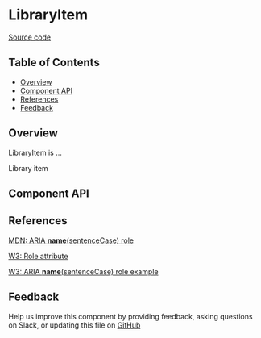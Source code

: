 
# LibraryItem

[Source code](<https://github.com/leemonade/bubbles/tree/main/packages/components/library/LibraryItem>)

## Table of Contents

<!-- START doctoc generated TOC please keep comment here to allow auto update -->
<!-- DON'T EDIT THIS SECTION, INSTEAD RE-RUN doctoc TO UPDATE -->

- [Overview](#overview)
- [Component API](#component-api)
- [References](#references)
- [Feedback](#feedback)

## Overview

LibraryItem is ...

<ThemeProvider>
  <LibraryItem>Library item</LibraryItem>
</ThemeProvider>

## Component API

<Preview>
  <Story id="molecules-library-library-item--playground" />
</Preview>

<Props of={LibraryItem} />

## References

[MDN: ARIA **name**(sentenceCase) role](<https://developer.mozilla.org/en-US/docs/Web/Accessibility/ARIA/Roles/library-item_role>)

[W3: Role attribute](https://www.w3.org/WAI/PF/HTML/wiki/RoleAttribute)

[W3: ARIA **name**(sentenceCase) role example](<https://www.w3.org/TR/2016/WD-wai-aria-practices-1.1-20160317/examples/library-item/library-item.html>)

## Feedback

Help us improve this component by providing feedback, asking questions on Slack, or updating this file on
[GitHub](<https://github.com/leemonade/bubbles/edit/main/packages/components/library/LibraryItem.mdx>)
